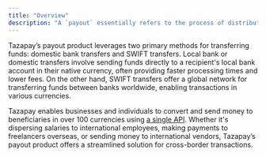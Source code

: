 ```yaml
---
title: "Overview"
description: "A `payout` essentially refers to the process of distributing funds to recipients across different geographical locations and currencies."
---
```


Tazapay’s payout product leverages two primary methods for transferring funds: domestic bank transfers and SWIFT transfers. Local bank or domestic transfers involve sending funds directly to a recipient's local bank account in their native currency, often providing faster processing times and lower fees. On the other hand, SWIFT transfers offer a global network for transferring funds between banks worldwide, enabling transactions in various currencies.

Tazapay enables businesses and individuals to convert and send money to beneficiaries in over 100 currencies using [a single API](/reference/create-payout). Whether it's dispersing salaries to international employees, making payments to freelancers overseas, or sending money to international vendors, Tazapay’s payout product offers a streamlined solution for cross-border transactions.
